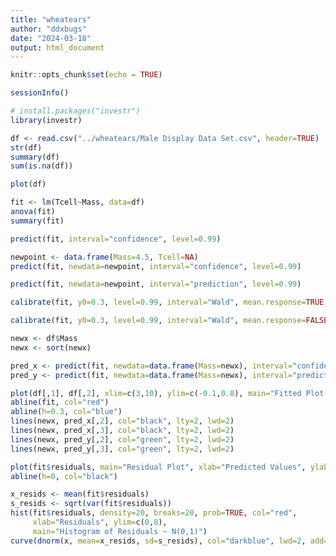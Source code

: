 ```yaml
---
title: "wheatears"
author: "ddxbugs"
date: "2024-03-18"
output: html_document
---
```


```r
knitr::opts_chunk$set(echo = TRUE)
```


```r
sessionInfo()

# install.packages("investr")
library(investr)

df <- read.csv("../wheatears/Male Display Data Set.csv", header=TRUE)
str(df)
summary(df)
sum(is.na(df))

plot(df)
```

```r
fit <- lm(Tcell~Mass, data=df)
anova(fit)
summary(fit)
```

```r
predict(fit, interval="confidence", level=0.99)
```

```r
newpoint <- data.frame(Mass=4.5, Tcell=NA)
predict(fit, newdata=newpoint, interval="confidence", level=0.99)
```

```r
predict(fit, newdata=newpoint, interval="prediction", level=0.99)
```
```r
calibrate(fit, y0=0.3, level=0.99, interval="Wald", mean.response=TRUE, limit=FALSE)
```
```r
calibrate(fit, y0=0.3, level=0.99, interval="Wald", mean.response=FALSE, limit=FALSE)
```
```r
newx <- df$Mass
newx <- sort(newx)

pred_x <- predict(fit, newdata=data.frame(Mass=newx), interval="confidence", type="response", level=0.99)
pred_y <- predict(fit, newdata=data.frame(Mass=newx), interval="prediction", type="response", level=0.99)
```


```r
plot(df[,1], df[,2], xlim=c(3,10), ylim=c(-0.1,0.8), main="Fitted Plot: Tcell~Mass")
abline(fit, col="red")
abline(h=0.3, col="blue")
lines(newx, pred_x[,2], col="black", lty=2, lwd=2)
lines(newx, pred_x[,3], col="black", lty=2, lwd=2)
lines(newx, pred_y[,2], col="green", lty=2, lwd=2)
lines(newx, pred_y[,3], col="green", lty=2, lwd=2)
```
```r
plot(fit$residuals, main="Residual Plot", xlab="Predicted Values", ylab="Residuals")
abline(h=0, col="black")
```
```r
x_resids <- mean(fit$residuals)
s_resids <- sqrt(var(fit$residuals))
hist(fit$residuals, density=20, breaks=20, prob=TRUE, col="red",
     xlab="Residuals", ylim=c(0,8),
     main="Histogram of Residuals ~ N(0,1)")
curve(dnorm(x, mean=x_resids, sd=s_resids), col="darkblue", lwd=2, add=TRUE, yaxt="n")
```






